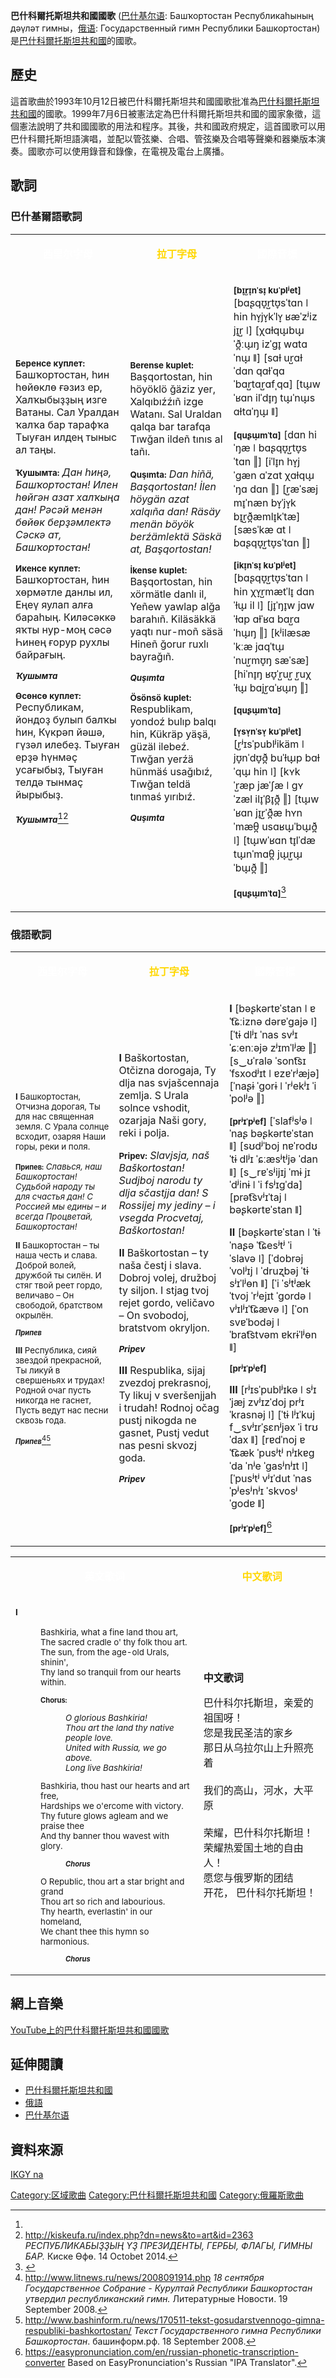 ''' 巴什科爾托斯坦共和國國歌''' ([[巴什基尔语|巴什基尔语]]: Башҡортостан Республикаһының дәүләт гимны，[[俄语|俄语]]: Государственный гимн Республики Башкортостан)是[[巴什科爾托斯坦共和國|巴什科爾托斯坦共和國]]的國歌。

== 歷史 ==
這首歌曲於1993年10月12日被巴什科爾托斯坦共和國國歌批准為[[巴什科爾托斯坦共和國|巴什科爾托斯坦共和國]]的國歌。1999年7月6日被憲法定為巴什科爾托斯坦共和國的國家象徵，這個憲法說明了共和國國歌的用法和程序。其後，共和國政府規定，這首國歌可以用巴什科爾托斯坦語演唱，並配以管弦樂、合唱、管弦樂及合唱等聲樂和器樂版本演奏。國歌亦可以使用錄音和錄像，在電視及電台上廣播。

==歌詞==
=== 巴什基爾語歌詞 ===
{|class="wikitable" style="text-align:center;"
|-
|bgcolor="#007AFF"|<div style="display:inline;color:#FFFFFF"><center>'''西里尔字母'''</center></div>
|bgcolor="#FFFFFF"|<div style="display:inline;color:#FFD700"><center>'''拉丁字母'''</center></div>
|bgcolor="#007A00"|<div style="display:inline;color:#FFFFFF"><center>'''國際音標'''</center></div>
|-
|<poem><small>'''Беренсе куплет:'''</small>
Башҡортостан, һин һөйөклө ғәзиз ер,
Халҡыбыҙҙың изге Ватаны.
Сал Уралдан ҡалҡа бар тарафҡа
Тыуған илдең тыныс ал таңы.

<small>'''Ҡушымта:'''</small>
''Дан һиңә, Башҡортостан!''
''Илен һөйгән азат халҡыңа дан!''
''Рәсәй менән бөйөк берҙәмлектә''
''Сәскә ат, Башҡортостан!''

<small>'''Икенсе куплет:'''</small>
Башҡортостан, һин хөрмәтле данлы ил,
Еңеү яулап алға бараһың.
Киләсәккә яҡты нур-моң сәсә
Һинең ғорур рухлы байрағың.

<small>'''''Ҡушымта'''''</small>

<small>'''Өсөнсө куплет:'''</small>
Республикам, йондоҙ булып балҡы һин,
Күкрәп йәшә, гүзәл илебеҙ.
Тыуған ерҙә һүнмәҫ усағыбыҙ,
Тыуған телдә тынмаҫ йырыбыҙ.

<small>'''''Ҡушымта'''''</small><ref name="litnews"/><ref>http://kiskeufa.ru/index.php?dn=news&to=art&id=2363 {{Wayback|url=http://kiskeufa.ru/index.php?dn=news&to=art&id=2363 |date=20180612141504 }} ''РЕСПУБЛИКАБЫҘҘЫҢ ҮҘ ПРЕЗИДЕНТЫ, ГЕРБЫ, ФЛАГЫ, ГИМНЫ БАР.'' Киске Өфө. 14 Octobet 2014.</ref></poem>
|<poem><small>'''Berense kuplet:'''</small>
Başqortostan, hin höyöklö ğäziz yer,
Xalqıbıźźıñ izge Watanı.
Sal Uraldan qalqa bar tarafqa
Tıwğan ildeñ tınıs al tañı.

<small>'''Quşımta:'''</small>
''Dan hiñä, Başqortostan!''
''İlen höygän azat xalqıña dan!''
''Räsäy menän böyök berźämlektä''
''Säskä at, Başqortostan!''

<small>'''İkense kuplet:'''</small>
Başqortostan, hin xörmätle danlı il,
Yeñew yawlap alğa barahıñ.
Kiläsäkkä yaqtı nur-moñ säsä
Hineñ ğorur ruxlı bayrağıñ.

<small>'''''Quşımta'''''</small>

<small>'''Ösönsö kuplet:'''</small>
Respublikam, yondoź bulıp balqı hin,
Kükräp yäşä, güzäl ilebeź.
Tıwğan yerźä hünmäś usağıbıź,
Tıwğan teldä tınmaś yırıbıź.

<small>'''''Quşımta'''''</small></poem>
|<poem><small>'''[bɪ̞r̺ɪ̞nˈsɪ̞ kʊˈplʲet]'''</small>
[bɑʂqʊ̞r̺tʊ̞sˈtɑn ǀ hin hʏ̞jʏ̞kˈlʏ̞ ʁæˈzʲiz jɪ̞r̺ ǀ]
[χɑɫqɯ̞bɯ̞ˈð̪ːɯ̞ŋ izˈgɪ̞ wɑtɑˈnɯ̞ ǁ]
[sɑɫ ur̺ɑɫˈdɑn qɑɫˈqɑ ˈbɑr̺tɑr̺ɑfˌqɑ]
[tɯ̞wˈʁɑn ilˈdɪ̞ŋ tɯ̞ˈnɯ̞s ɑɫtɑˈŋɯ̞ ǁ]

<small>'''[quʂɯ̞mˈtɑ]'''</small>
[dɑn hiˈŋæ ǀ bɑʂqʊ̞r̺tʊ̞sˈtɑn ‖]
[iˈlɪ̞n hʏ̞jˈgæn ɑˈzɑt χɑɫqɯ̞ˈŋɑ dɑn ‖]
[r̺æˈsæj mɪ̞ˈnæn bʏ̞ˈjʏ̞k bɪ̞r̺ð̪æmlɪ̞kˈtæ]
[sæsˈkæ ɑt ǀ bɑʂqʊ̞r̺tʊ̞sˈtɑn ‖]

<small>'''[ikɪ̞nˈsɪ̞ kʊˈplʲet]'''</small>
[bɑʂqʊ̞r̺tʊ̞sˈtɑn ǀ hin χʏ̞r̺mætˈlɪ̞ dɑnˈɫɯ̞ il ǀ]
[jɪ̞ˈŋɪ̞w jɑwˈɫɑp ɑɫˈʁɑ bɑr̺ɑˈhɯ̞ŋ ‖]
[kʲilæsæˈkːæ jɑqˈtɯ̞ ˈnur̺mʊ̞ŋ sæˈsæ]
[hiˈnɪ̞ŋ ʁʊ̞ˈr̺ur̺ r̺uχˈɫɯ̞ bɑjr̺ɑˈʁɯ̞ŋ ‖]

<small>'''[quʂɯ̞mˈtɑ]'''</small>

<small>'''[ʏ̞sʏ̞nˈsʏ̞ kʊˈplʲet]'''</small>
[r̺ʲɪsˈpublʲikäm ǀ jʊ̞nˈdʊ̞ð̪ buˈɫɯ̞p bɑɫˈqɯ̞ hin ǀ]
[kʏkˈr̺æp jæˈʃæ ǀ gʏˈzæl ilɪ̞ˈβɪ̞ð̪ ‖]
[tɯ̞wˈʁɑn jɪ̞r̺ˈð̪æ hʏnˈmæθ̪ usɑʁɯ̞ˈbɯ̞ð̪ ǀ]
[tɯ̞wˈʁɑn tɪ̞lˈdæ tɯ̞nˈmɑθ̪ jɯ̞r̺ɯ̞ˈbɯ̞ð̪ ‖]

<small>'''[quʂɯ̞mˈtɑ]'''</small><ref>{{Cite web |url=https://en.wiktionary.org/wiki/Category:Bashkir_terms_with_IPA_pronunciation |title=Based on the IPA pronunciations of Bashkir terms found in Wiktionary. |access-date=2020-05-23 |archive-date=2020-11-18 |archive-url=https://web.archive.org/web/20201118025004/https://en.wiktionary.org/wiki/Category:Bashkir_terms_with_IPA_pronunciation |dead-url=no }}</ref></poem>
|}

=== 俄語歌詞 ===
{|class="wikitable" style="text-align:center;"
|-
|bgcolor="#007AFF"|<div style="display:inline;color:#FFFFFF"><center>'''西里尔字母'''</center></div>
|bgcolor="#FFFFFF"|<div style="display:inline;color:#FFD700"><center>'''拉丁字母'''</center></div>
|bgcolor="#007A00"|<div style="display:inline;color:#FFFFFF"><center>'''國際音標'''</center></div>
|-
|<poem><small>'''I'''
Башкортостан, Отчизна дорогая,
Ты для нас священная земля.
С Урала солнце всходит, озаряя
Наши горы, реки и поля.

<small>'''Припев:'''</small>
''Славься, наш Башкортостан!''
''Судьбой народу ты для счастья дан!''
''С Россией мы едины – и всегда''
''Процветай, Башкортостан!''

'''II'''
Башкортостан – ты наша честь и слава.
Доброй волей, дружбой ты силён.
И стяг твой реет гордо, величаво –
Он свободой, братством окрылён.

<small>'''''Припев'''''</small>

'''III'''
Республика, сияй звездой прекрасной,
Ты ликуй в свершеньях и трудах!
Родной очаг пусть никогда не гаснет,
Пусть ведут нас песни сквозь года.

<small>'''''Припев'''''</small><ref name="litnews">http://www.litnews.ru/news/2008091914.php {{Wayback|url=http://www.litnews.ru/news/2008091914.php |date=20180612140842 }} ''18 сентября Государственное Собрание - Курултай Республики Башкортостан утвердил республиканский гимн.'' Литературные Новости. 19 September 2008.</ref><ref>http://www.bashinform.ru/news/170511-tekst-gosudarstvennogo-gimna-respubliki-bashkortostan/ {{Wayback|url=http://www.bashinform.ru/news/170511-tekst-gosudarstvennogo-gimna-respubliki-bashkortostan/ |date=20201205180101 }} ''Текст Государственного гимна Республики Башкортостан''. башинформ.рф. 18 September 2008.</ref></poem>
|<poem>'''I'''
Baškortostan, Otčizna dorogaja,
Ty dlja nas svjašcennaja zemlja.
S Urala solnce vshodit, ozarjaja
Naši gory, reki i polja.

<small>'''Pripev:'''</small>
''Slavjsja, naš Baškortostan!''
''Sudjboj narodu ty dlja sčastjja dan!''
''S Rossijej my jediny – i vsegda''
''Procvetaj, Baškortostan!''

'''II'''
Baškortostan – ty naša čestj i slava.
Dobroj volej, družboj ty siljon.
I stjag tvoj rejet gordo, veličavo –
On svobodoj, bratstvom okryljon.

<small>'''''Pripev'''''</small>

'''III'''
Respublika, sijaj zvezdoj prekrasnoj,
Ty likuj v sveršenjjah i trudah!
Rodnoj očag pustj nikogda ne gasnet,
Pustj vedut nas pesni skvozj goda.

<small>'''''Pripev'''''</small></poem>
|<poem>'''I'''
[bəʂkərtɐˈstan ǀ ɐˈt͡ɕːiznə dərɐˈɡajə ǀ]
[ˈtɨ dlʲɪ ˈnas svʲɪˈɕːenːəjə zʲɪmˈlʲæ ‖]
[s‿ʊˈralə ˈsont͡sɪ ˈfsxodʲɪt ǀ ɐzɐˈrʲæjə]
[ˈnaʂɨ ˈgorɨ ǀ ˈrʲekʲɪ ˈi ˈpolʲə ‖]

<small>'''[prʲɪˈpʲef]'''</small>
[ˈslafʲsʲə ǀ ˈnaʂ bəʂkərtɐˈstan ǁ]
[sʊdʲˈboj nɐˈrodʊ ˈtɨ dlʲɪ ˈɕːæsʲtʲjə ˈdan ǁ]
[s‿rɐˈsʲijɪj ˈmɨ jɪˈdʲinɨ ǀ ˈi fsʲɪɡˈda]
[prət͡svʲɪˈtaj ǀ bəʂkərtɐˈstan ǁ]

'''II'''
[bəʂkərtɐˈstan ǀ ˈtɨ ˈnaʂə ˈt͡ɕesʲtʲ ˈi ˈslavə ǀ]
[ˈdobrəj ˈvolʲɪj ǀ ˈdruʐbəj ˈtɨ sʲɪˈlʲɵn ǁ]
[ˈi ˈsʲtʲæk ˈtvoj ˈrʲejɪt ˈgordə ǀ vʲɪlʲɪˈt͡ɕævə ǀ]
[ˈon svɐˈbodəj ǀ ˈbrat͡stvəm ɐkrɨˈlʲɵn ǁ]

<small>'''[prʲɪˈpʲef]'''</small>

'''III'''
[rʲɪsˈpublʲɪkə ǀ sʲɪˈjæj zvʲɪzˈdoj prʲɪˈkrasnəj ǀ]
[ˈtɨ lʲɪˈkuj f‿svʲɪrˈʂɛnʲjəx ˈi trʊˈdax ǁ]
[rɐdˈnoj ɐˈt͡ɕæk ˈpusʲtʲ nʲɪkɐɡˈda ˈnʲe ˈgasʲnʲɪt ǀ]
[ˈpusʲtʲ vʲɪˈdut ˈnas ˈpʲesʲnʲɪ ˈskvosʲ ˈgodɐ ǁ]

<small>'''[prʲɪˈpʲef]'''</small><ref>https://easypronunciation.com/en/russian-phonetic-transcription-converter {{Wayback|url=https://easypronunciation.com/en/russian-phonetic-transcription-converter |date=20210207130121 }} Based on EasyPronunciation's Russian "IPA Translator".</ref></poem>
|}


{|class="wikitable" style="text-align:center;"
|-
|bgcolor="#007AFF"|<div style="display:inline;color:#FFFFFF"><center>'''英文歌词'''</center></div>
|bgcolor="#FFFFFF"|<div style="display:inline;color:#FFD700"><center>'''中文歌词'''</center></div>
|-
|<poem><small>'''I'''

:Bashkiria, what a fine land thou art,
:The sacred cradle o' thy folk thou art.
:The sun, from the age-old Urals, shinin',
:Thy land so tranquil from our hearts within.

:<small>'''Chorus:'''</small>
::''O glorious Bashkiria!''
::''Thou art the land thy native people love.''
::''United with Russia, we go above.''
::''Long live Bashkiria!''

:Bashkiria, thou hast our hearts and art free,
:Hardships we o'ercome with victory.
:Thy future glows agleam and we praise thee
:And thy banner thou wavest with glory.

::<small>'''''Chorus'''''</small>

:O Republic, thou art a star bright and grand
:Thou art so rich and labourious.
:Thy hearth, everlastin' in our homeland,
:We chant thee this hymn so harmonious.

::<small>'''''Chorus'''''</small>
</poem>

|'''中文歌词'''

巴什科尔托斯坦，亲爱的祖国呀！<br />
您是我民圣洁的家乡<br />
那日从乌拉尔山上升照亮着<br /><br />

我们的高山，河水，大平原<br /><br />

荣耀，巴什科尔托斯坦！<br />
荣耀热爱国土地的自由人！<br />
愿您与俄罗斯的团结<br />
开花， 巴什科尔托斯坦！<br />
|}
{{clear|left}}

== 網上音樂 ==
[http://www.youtube.com/watch?v=zDVSo2ChZD0 YouTube上的巴什科爾托斯坦共和國國歌] {{Wayback|url=http://www.youtube.com/watch?v=zDVSo2ChZD0 |date=20160923071944 }}

== 延伸閱讀 ==
*[[巴什科爾托斯坦共和國|巴什科爾托斯坦共和國]]
*[[俄語|俄語]]
*[[巴什基尔语|巴什基尔语]]

== 資料來源 ==
[https://web.archive.org/web/20140111065233/http://ikgyna.weebly.com/bashkortostan.html IKGY na]

[[Category:区域歌曲|Category:区域歌曲]]
[[Category:巴什科爾托斯坦共和國|Category:巴什科爾托斯坦共和國]]
[[Category:俄羅斯歌曲|Category:俄羅斯歌曲]]